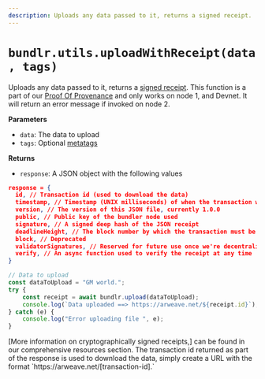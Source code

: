```yaml
---
description: Uploads any data passed to it, returns a signed receipt.
---
```



# `bundlr.utils.uploadWithReceipt(data, tags)`

Uploads any data passed to it, returns a [signed receipt](/learn/receipts). This function is a part of our [Proof Of Provenance](/overview/solutions/proof-of-provenance) and only works on node 1, and Devnet. It will return an error message if invoked on node 2.

**Parameters**

-   `data`: The data to upload
-   `tags`: Optional [metatags](/developer-docs/tags)

**Returns**

-   `response`: A JSON object with the following values

```json
response = {
  id, // Transaction id (used to download the data)
  timestamp, // Timestamp (UNIX milliseconds) of when the transaction was created and verified
  version, // The version of this JSON file, currently 1.0.0
  public, // Public key of the bundler node used
  signature, // A signed deep hash of the JSON receipt
  deadlineHeight, // The block number by which the transaction must be finalized on Arweave
  block, // Deprecated
  validatorSignatures, // Reserved for future use once we're decentralized
  verify, // An async function used to verify the receipt at any time
}
```

```js
// Data to upload
const dataToUpload = "GM world.";
try {
	const receipt = await bundlr.upload(dataToUpload);
	console.log(`Data uploaded ==> https://arweave.net/${receipt.id}`);
} catch (e) {
	console.log("Error uploading file ", e);
}
```

<Callout type="info" emoji="ℹ️">
	[More information on cryptographically signed receipts,] can be found in our
	comprehensive resources section.
</Callout>

<Callout type="info" emoji="ℹ️">
	The transaction id returned as part of the response is used to download the data,
	simply create a URL with the format `https://arweave.net/[transaction-id].`
</Callout>
